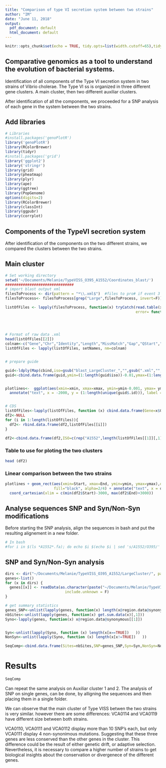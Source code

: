 ```yaml
---
title: "Comparison of type VI secretion system between two strains"
author: "IM"
date: "June 11, 2018"
output:
  pdf_document: default
  html_document: default
---
```


```r
knitr::opts_chunk$set(echo = TRUE, tidy.opts=list(width.cutoff=65),tidy=TRUE,fig.pos = "!h")
```

## Comparative genomics as a tool to understand the evolution of bacterial systems.

Identification of all components of the Type VI secretion system in two strains of Vibrio cholerae. The Type VI ss is organized in three different gene clusters.
A main cluster, then two different auxiliar clusters.

After identification of all the components, we proceeded for a SNP analysis of each gene in the system between the two strains.



## Add libraries
```r
# Libraries
#install.packages('genoPlotR')
library('genoPlotR')
library(RColorBrewer)
library(tidyr)
#install.packages('grid')
library('ggplot2')
library('stringr')
library(grid)
library(pheatmap)
library(plyr)
library(ape)
library(ggtree)
library(PopGenome)
options(digits=2)
library(RColorBrewer)
library(classInt)
library(ggpubr)
library(corrplot)
```


## Components of the TypeVI secretion system

After identification of the components on the two different strains, we compared the clusters between the two strains.


## Main cluster 

```r
# Set working directory
setwd('~/Documents/Melanie/TypeVISS_O395_A1552/Coordinates_blast/')
###############################
# import blast output xml
filesToProcess <- dir(pattern = "*\\.xml$")  #files to pro# if event 3 merged
filesToProcess<- filesToProcess[grep("Large",filesToProcess, invert=F)]  ##<- to modify

listOfFiles <- lapply(filesToProcess, function(x) tryCatch(read.table(x, header = F, stringsAsFactors=F,sep = c('\t',',')),
                                                           error= function (e) cbind.data.frame(V1="NA",V2="NA",V3="NA",
                                                                                                V4="NA",V5="NA",V6="NA",
                                                                                                V7=0,V8=0,V9="NA",
                                                                                                V10="NA",V11="NA",V12="NA")))

# Format of raw data .xml
head(listOfFiles[[2]])
colnam<-c("Gene","Chr","Identity","Length","MissMatch","Gap","QStart","Qend","Start","End","Eval","BitScore" )
listOfFiles <- lapply(listOfFiles, setNames, nm=colnam)


# prepare guide

guid<-ldply(Map(cbind,iso=gsub("blast_LargeCluster_","",gsub(".xml","",filesToProcess) ),xmin=lapply(listOfFiles,function(x) min(x$Start)), xmax= lapply(listOfFiles,function(x) max(x$End))  ,stringsAsFactors=F) , data.frame)
guid<-cbind.data.frame(guid,ymin=(1:length(guid$iso))-0.01,ymax=(1:length(guid$iso))+0.01)


plotlines<-  ggplot(aes(xmin=xmin, xmax=xmax, ymin=ymin-0.001, ymax= ymax+0.001),data=guid)+ geom_rect() + scale_y_continuous(limits = c(0, 3)) + 
  annotate("text", x = -2000, y = (1:length(unique(guid$.id))), label = unique(guid$.id))


# CDS 
listOfFiles<-lapply(listOfFiles, function (x) cbind.data.frame(Gene=x$Gene, Chr=x$Chr,Start=x$Start -min(x$Start)+1,End= x$End -min(x$Start)+1 ))
df2<-NULL
for (i in 1:length(listOfFiles)){
  df2<- rbind.data.frame(df2,listOfFiles[[i]])
}

df2<-cbind.data.frame(df2,ISO=c(rep("A1552",length(listOfFiles[[1]][,1])),rep("O395",length(listOfFiles[[1]][,1]))),ymin=c(rep(1,length(listOfFiles[[1]][,1])),rep(2,length(listOfFiles[[1]][,1])))-0.05,ymax=c(rep(1,length(listOfFiles[[1]][,1])),rep(2,length(listOfFiles[[1]][,1])))+0.05)

```

### Table to use for ploting the two clusters
```r
head (df2)
```

### Linear comparison between the two strains
```r
plotlines + geom_rect(aes(xmin=Start, xmax=End, ymin=ymin, ymax=ymax),data=df2,color = "black",
                      fill="black", alpha=2/4) + annotate("text", x = df2$Start+500, y = df2$ymax+0.08, label =df2$Gene , angle = 45, hjust = 0) +
  coord_cartesian(xlim = c(min(df2$Start)-3000, max(df2$End)+3000)) 
```


##  Analyse sequences SNP and Syn/Non-Syn modifications
Before starting the SNP analysis, align the sequences in bash and put the resulting alignement in a new folder.

```r
# In bash
#for i in $(ls *A1552*.fa); do echo $i $(echo $i | sed 's/A1552/O395/' ); mkdir $(echo $i | cut -d'_' -f2); cat $i > $(echo $i | cut -d'_' -f2)/$(echo $i | cut -d'_' -f2).fa; cat $(echo $i | sed 's/A1552/O395/' ) >> $(echo $i | cut -d'_' -f2)/$(echo $i | cut -d'_' -f2).fa; clustalo -i $(echo $i | cut -d'_' -f2)/$(echo $i | cut -d'_' -f2).fa -o $(echo $i | cut -d'_' -f2)/$(echo $i | cut -d'_' -f2).fa --force ;  done#2. align 
```

## SNP and  Syn/Non-Syn analysis

```r

dirs <- dir("~/Documents/Melanie/TypeVISS_O395_A1552/LargeCluster/", pattern="^VC")
genes<-list()
for (x in dirs) {
  genes[[x]] <- readData(as.character(paste("~/Documents/Melanie/TypeVISS_O395_A1552/LargeCluster/",x,sep="")),
                           include.unknown = F)
}

# get summary statistics
genes_SNP<-unlist(lapply(genes, function(x) length(x@region.data@synonymous[[1]])))
nbSites<-unlist(lapply(genes, function(x) get.sum.data(x)[,1]))
Syno<-lapply(genes, function(x) x@region.data@synonymous[[1]])


Syn<-unlist(lapply(Syno, function (x) length(x[x==TRUE])   ))
NonSyn<-unlist(lapply(Syno, function (x) length(x[x!=TRUE])   ))

SeqComp<-cbind.data.frame(Sites=nbSites,SNP=genes_SNP,Syn=Syn,NonSyn=NonSyn)
```

# Results
```r
SeqComp
```


Can repeat the same analysis on Auxiliar cluster 1 and 2. The analysis of SNP on single genes, can be done, by alligning the sequences and then placing them in a single folder.

We can observe that the main cluster of Type VISS betwen the two strains is very similar. however there are some differences: VCA0114 and VCA0119 have different size between both strains. 

VCA0110, VCA0111 and VCA0112 display more than 10 SNP's each, but only VCA0111 display 4 non-synonimous mutations. Suggesting that these three genes are less conserved than the other genes in the cluster. This difference could be the result of either genetic drift, or adaptive selection. Nevertheless, it is necessary to compare a higher number of strains to get biological insights about the conservation or divergenece of the different genes.




